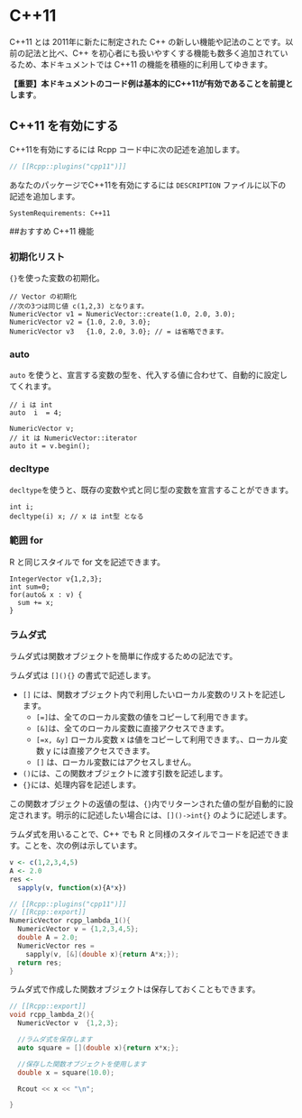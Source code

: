 # C++11

C++11 とは 2011年に新たに制定された C++ の新しい機能や記法のことです。以前の記法と比べ、C++ を初心者にも扱いやすくする機能も数多く追加されているため、本ドキュメントでは C++11 の機能を積極的に利用してゆきます。

**【重要】本ドキュメントのコード例は基本的にC++11が有効であることを前提とします**。


## C++11 を有効にする

C++11を有効にするには Rcpp コード中に次の記述を追加します。

```cpp
// [[Rcpp::plugins("cpp11")]]
```

あなたのパッケージでC++11を有効にするには `DESCRIPTION` ファイルに以下の記述を追加します。

```
SystemRequirements: C++11
```

##おすすめ C++11 機能


### 初期化リスト

`{}`を使った変数の初期化。

```
// Vector の初期化
//次の3つは同じ値 c(1,2,3) となります。
NumericVector v1 = NumericVector::create(1.0, 2.0, 3.0);
NumericVector v2 = {1.0, 2.0, 3.0};
NumericVector v3   {1.0, 2.0, 3.0}; // = は省略できます。
```


### auto

`auto` を使うと、宣言する変数の型を、代入する値に合わせて、自動的に設定してくれます。

```
// i は int
auto  i  = 4;

NumericVector v;
// it は NumericVector::iterator
auto it = v.begin();
```


### decltype

`decltype`を使うと、既存の変数や式と同じ型の変数を宣言することができます。

```
int i;
decltype(i) x; // x は int型 となる
```


### 範囲 for

R と同じスタイルで for 文を記述できます。


```
IntegerVector v{1,2,3};
int sum=0;
for(auto& x : v) {
  sum += x;
}
```


### ラムダ式

ラムダ式は関数オブジェクトを簡単に作成するための記法です。

ラムダ式は `[](){}` の書式で記述します。

* `[]` には、関数オブジェクト内で利用したいローカル変数のリストを記述します。
    * `[=]`は、全てのローカル変数の値をコピーして利用できます。
    * `[&]`は、全てのローカル変数に直接アクセスできます。
    * `[=x, &y]` ローカル変数 x は値をコピーして利用できます。、ローカル変数 y には直接アクセスできます。
    * `[]` は、ローカル変数にはアクセスしません。
* `()`には、この関数オブジェクトに渡す引数を記述します。
* `{}`には、処理内容を記述します。


この関数オブジェクトの返値の型は、`{}`内でリターンされた値の型が自動的に設定されます。明示的に記述したい場合には、`[]()->int{}` のように記述します。

ラムダ式を用いることで、C++ でも R と同様のスタイルでコードを記述できます。ことを、次の例は示しています。

``` R
v <- c(1,2,3,4,5)
A <- 2.0
res <-
  sapply(v, function(x){A*x})
```

``` cpp
// [[Rcpp::plugins("cpp11")]]
// [[Rcpp::export]]
NumericVector rcpp_lambda_1(){
  NumericVector v = {1,2,3,4,5};
  double A = 2.0;
  NumericVector res =
    sapply(v, [&](double x){return A*x;});
  return res;
}
```

ラムダ式で作成した関数オブジェクトは保存しておくこともできます。

```cpp
// [[Rcpp::export]]
void rcpp_lambda_2(){
  NumericVector v  {1,2,3};

  //ラムダ式を保存します
  auto square = [](double x){return x*x;};

  //保存した関数オブジェクトを使用します
  double x = square(10.0);

  Rcout << x << "\n";

}   

```
